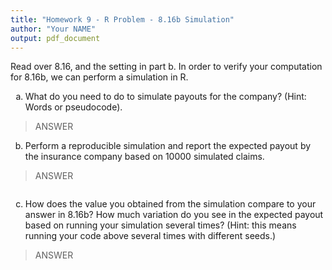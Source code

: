 ```yaml
---
title: "Homework 9 - R Problem - 8.16b Simulation"
author: "Your NAME"
output: pdf_document
---
```


Read over 8.16, and the setting in part b. In order to verify your computation for 8.16b, we can perform a simulation in R. 

a. What do you need to do to simulate payouts for the company? (Hint: Words or pseudocode).

> ANSWER



b. Perform a reproducible simulation and report the expected payout by the insurance company based on 10000 simulated claims.

> ANSWER

```r

```


c. How does the value you obtained from the simulation compare to your answer in 8.16b? How much variation do you see in the expected payout based on running your simulation several times? (Hint: this means running your code above several times with different seeds.)

> ANSWER


